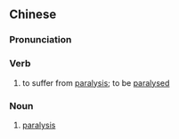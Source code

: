 ==Chinese==
{{zh-forms}}

===Pronunciation===
{{zh-pron
|mn=poàn-sūi/xm,zz,tw:piàn-sūi
|cat=v,n
}}

===Verb===
{{zh-verb}}

# {{lb|zh|Min Nan|medicine}} to suffer from [[paralysis]]; to be [[paralyse]]d

===Noun===
{{zh-noun}}

# {{lb|zh|Min Nan|medicine}} [[paralysis]]